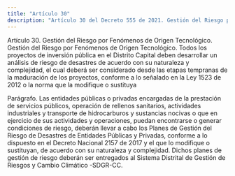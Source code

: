 ```yaml
---
title: "Artículo 30"
description: "Artículo 30 del Decreto 555 de 2021. Gestión del Riesgo por Fenómenos de Origen Tecnológico."
---
```


Artículo 30. Gestión del Riesgo por Fenómenos de Origen Tecnológico. Gestión del Riesgo por Fenómenos de Origen Tecnológico. Todos los proyectos de inversión pública en el Distrito Capital deben desarrollar un análisis de riesgo de desastres de acuerdo con su naturaleza y complejidad, el cual deberá ser considerado desde las etapas tempranas de la maduración de los proyectos, conforme a lo señalado en la Ley 1523 de 2012 o la norma que la modifique o sustituya
 
Parágrafo. Las entidades públicas o privadas encargadas de la prestación de servicios públicos, operación de rellenos sanitarios, actividades industriales y transporte de hidrocarburos y sustancias nocivas o que en ejercicio de sus actividades y operaciones, puedan encontrarse o generar condiciones de riesgo, deberán llevar a cabo los Planes de Gestión del Riesgo de Desastres de Entidades Públicas y Privadas, conforme a lo dispuesto en el Decreto Nacional 2157 de 2017 y el que lo modifique o sustituyan, de acuerdo con su naturaleza y complejidad. Dichos planes de gestión de riesgo deberán ser entregados al Sistema Distrital de Gestión de Riesgos y Cambio Climático -SDGR-CC.